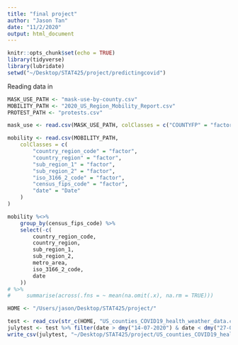 ```yaml
---
title: "final project"
author: "Jason Tan"
date: "11/2/2020"
output: html_document
---
```


```r
knitr::opts_chunk$set(echo = TRUE)
library(tidyverse)
library(lubridate)
setwd("~/Desktop/STAT425/project/predictingcovid")
```

Reading data in

```r
MASK_USE_PATH <- "mask-use-by-county.csv"
MOBILITY_PATH <- "2020_US_Region_Mobility_Report.csv"
PROTEST_PATH <- "protests.csv"

mask_use <- read.csv(MASK_USE_PATH, colClasses = c("COUNTYFP" = "factor"))

mobility <- read.csv(MOBILITY_PATH,
    colClasses = c(
        "country_region_code" = "factor",
        "country_region" = "factor",
        "sub_region_1" = "factor",
        "sub_region_2" = "factor",
        "iso_3166_2_code" = "factor",
        "census_fips_code" = "factor",
        "date" = "Date"
    )
)

mobility %<>%
    group_by(census_fips_code) %>%
    select(-c(
        country_region_code,
        country_region,
        sub_region_1,
        sub_region_2,
        metro_area,
        iso_3166_2_code,
        date
    ))
# %>%
#     summarise(across(.fns = ~ mean(na.omit(.x), na.rm = TRUE)))
```

```r
HOME <- "/Users/jason/Desktop/STAT425/project/"

test <- read_csv(str_c(HOME, "US_counties_COVID19_health_weather_data.csv"))
julytest <- test %>% filter(date > dmy("14-07-2020") & date < dmy("27-07-2020"))
write_csv(julytest, "~/Desktop/STAT425/project/US_counties_COVID19_health_weather_data_julyonly.csv")
```

